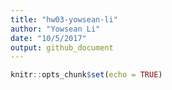 ```yaml
---
title: "hw03-yowsean-li"
author: "Yowsean Li"
date: "10/5/2017"
output: github_document
---
```


```r
knitr::opts_chunk$set(echo = TRUE)
```

